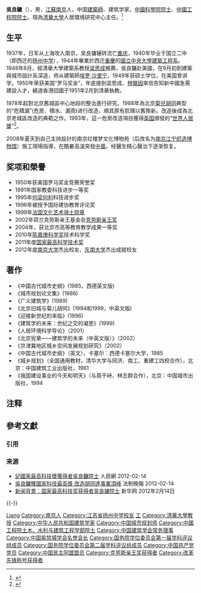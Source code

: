 {{blpsources|time=2014-09-24T10:55:03+00:00}}

{{Infobox_Person
|name = 吳良鏞
|image = Wu Liangyong at the age of 24.jpg
|caption=
|box_width = 220px
|occupation= 學者
|period = 
|birth_name=
|other_names = 
|Sex =男
|birth_date={{Birth date and age|1922|5|7}}
|birth_place={{ROC-1912|江蘇省}}[[江宁县|江宁县]]
|death_date= 
|death_place=
| nationality ={{PRC}}
| residence =
| party = {{CPC}}
| religion =
| spouse = 
| relatives =
|education= 国立二中<br>[[國立中央大學_(南京)|國立中央大學]]建築系<br>{{Link-en|匡溪藝術學院|Cranbrook Academy of Art}}建築硕士
| past = 清華副系主任、系主任<br>清大建筑与城市研究所所长<br>清大人居环境研究中心主任<br>中国科学院院士<br>中国工程院院士
| work =《人居环境科学导论》<br>《城市规划论文集》等
| award = [[国家最高科学技术奖|国家最高科学技术奖]]<br>世界人居獎<br>法国文化艺术骑士勋章
}}

'''吳良鏞'''（{{bd|1922年|5月7日|}}），男，[[江蘇|江蘇]][[南京|南京]]人，中国[[建築師|建築師]]、建筑学家，[[中國科學院院士|中國科學院院士]]、[[中國工程院院士|中國工程院院士]]。現為[[清華大學|清華大學]]人居環境研究中心主任。<ref>{{Cite web|title=著名建筑学家吴良镛|url=http://www.chinaculture.org/gb/cn_zggk/2004-06/28/content_54723.htm|accessdate=|work=|archiveurl=https://web.archive.org/web/20120216223831/http://www.chinaculture.org/gb/cn_zggk/2004-06/28/content_54723.htm|archivedate=2012-02-16|dead-url=yes}}</ref>

== 生平 ==
1937年，日军从上海攻入南京，吴良镛辗转流亡[[重庆|重庆]]，1940年毕业于国立二中（即西迁的[[扬州中学|扬州中学]]），1944年畢業於西迁[[重慶|重慶]]的[[國立中央大學_(南京)|國立中央大學]][[东南大学建筑学院|建築工程系]]{{NoteTag|中华民國38年，中华人民共和國成立前夕，國立中央大學被更名為國立南京大學，次年徑稱[[南京大學|南京大學]]。民國51年，[[國立中央大學|國立中央大學]]在臺灣復校。國立中央大學在大陸即為南京大學。[[院系調整|院系調整]]，南京大學建築工程系分出組建[[南京工學院|南京工學院]]（後更名[[東南大學|東南大學]]）。}}。1948年8月，經清華大學建築系教授[[梁思成|梁思成]]推薦，吳良鏞赴美國，在9月初到{{Link-en|匡溪藝術學院|Cranbrook Academy of Art}}建築與城市設計系深造，师从建築師[[埃罗·沙里宁|埃罗·沙里宁]]，1949年获硕士学位，在美国曾讲学。1950年荣获美国“罗马奖金”，年底接到梁思成、[[林徽因|林徽因]]來信告知新中國急需建設人才，繞道香港回國于1951年2月到清華執教。

1978年起對北京舊城區中心地段的整治進行研究。1988年為北京[[菊兒胡同|菊兒胡同]]典型的“危積漏”(危房、積水、漏雨)进行改造，順其原有肌理以舊換新。改造後成為北京老城區改造的典範之作。1993年，這一危房改造項目獲得[[英国|英国]]{{Link-en|建筑和社会住房基金会|Building and Social Housing Foundation}}頒發的“[[世界人居獎|世界人居獎]]”<ref>{{cite web |title = Ju’er Hutong Courtyard Housing Project, Beijing |url = http://www.worldhabitatawards.org/winners-and-finalists/project-details.cfm?lang=00&theProjectID=119 |work = Winners and Finalists |publisher = World Habitat Awards |accessdate = 2014-01-11 |archive-url = https://web.archive.org/web/20140111084945/http://www.worldhabitatawards.org/winners-and-finalists/project-details.cfm?lang=00&theProjectID=119 |archive-date = 2014-01-11 |dead-url = yes }}</ref>。

2008年夏天到自己主持設計的南京红楼梦文化博物苑（后改名为[[南京江宁织造博物馆|南京江宁织造博物馆]]）施工現場指導，在酷暑高溫突發[[中風|中風]]，经醫生精心醫治下逐渐恢复。

== 奖项和榮譽 ==
* 1950年获美国罗马奖金竞赛荣誉奖
* 1991年国家教委科技进步一等奖
* 1995年[[何梁何利基金|何梁何利]]科技进步奖
* 1996年被授予国际建协教育评论奖
* 1999年[[法国文化艺术骑士勋章|法国文化艺术骑士勋章]]
* 2002年荷兰克劳斯亲王基金会[[克劳斯亲王奖|克劳斯亲王奖]]
* 2004年，获北京市高等教育教学成果一等奖
* 2010年[[陈嘉庚科学奖|陈嘉庚科学奖]]技术科学奖
* 2011年度[[国家最高科学技术奖|国家最高科学技术奖]]
* 2012年度[[南京大学|南京大学]]杰出校友、[[东南大学|东南大学]]杰出成就校友

== 著作 ==
*《中国古代城市史纲》(1985，西德英文版)
*《城市规划论文集》(1986)
*《广义建筑学》(1989)
*《北京旧城与菊儿胡同》(1994和1999，中英文版)
*《迎接新世纪的来临》(1996)
*《建筑学的未来：世纪之交的凝思》(1999)
*《人居环境科学导论》（2001）
*《北京宪章——建筑学的未来（中英文版）》（2002）
*《京津冀地区城乡空间发展规划研究》（2002）
*《中国古代城市史纲》（英文），卡塞尔：西德卡塞尔大学，1985
*《城乡规划》（全国通用教材，清华大学与同济、南工、重建工四校合作），北京：中国建筑工业出版社，1961
*《我国建设事业的今天和明天》（与周干峙、林志群合作），北京：中国城市出版社，1994

== 注释 ==
{{NoteFoot}}

== 參考文獻 ==
=== 引用 ===
{{Reflist|30em}}

=== 来源 ===
{{refbegin}}
* [http://news.sina.com.hk/news/9/1/1/2576908/1.html 記國家最高科技獎獲得者吳良鏞院士]{{dead link|date=2017年12月 |bot=InternetArchiveBot |fix-attempted=yes }} 人民網 2012-02-14
* [https://web.archive.org/web/20120218003056/http://news.sina.com.hk/news/9/1/1/2577036/1.html 吳良鏞獲國家科技最高獎 改造胡同達事業頂峰] 法制晚報 2012-02-14
* [http://news.xinhuanet.com/politics/2012-02/14/c_111524040.htm 新闻背景：国家最高科技奖获得者吴良镛院士]{{Wayback|url=http://news.xinhuanet.com/politics/2012-02/14/c_111524040.htm |date=20140929204128 }} 新华网 2012年2月14日
{{refend}}

{{-}}

{{中华人民共和国国家最高科学技术奖获得者}}
{{中国科学院技术科学部院士}}
{{中国工程院土木、水利与建筑工程学部院士}}
{{国务院学位委员会第一届学科评议组/工学}}
{{国务院学位委员会第二届学科评议组/工学}}
{{中华艺文奖}}
{{Navboxes
| title  = 吴良镛在[[中国建筑学会|中国建筑学会]]的职务
| list1  =
{{中国建筑学会第一届理事会}}
}}
{{Navboxes
| title  = 吴良镛在[[中华全国青年联合会|中华全国青年联合会]]的职务
| list1  =
{{中华全国民主青年联合会第二届委员会}}
}}

{{Authority control}}

{{DEFAULTSORT:Wu吴}}
[[Category:吳姓|Liang]]
[[Category:南京人|Category:南京人]]
[[Category:江苏省扬州中学校友|Category:江苏省扬州中学校友]]
[[Category:國立中央大學大陸時期校友|工]]
[[Category:清華大學教授|Category:清華大學教授]]
[[Category:中华人民共和国建筑学家|Category:中华人民共和国建筑学家]]
[[Category:中国城市规划师|Category:中国城市规划师]]
[[Category:中國工程院土木、水利与建筑工程学部院士|Category:中國工程院土木、水利与建筑工程学部院士]]
[[Category:中国建筑学会常务理事|Category:中国建筑学会常务理事]]
[[Category:中国紫禁城学会名誉会长|Category:中国紫禁城学会名誉会长]]
[[Category:国务院学位委员会第一届学科评议组成员|Category:国务院学位委员会第一届学科评议组成员]]
[[Category:国务院学位委员会第二届学科评议组成员|Category:国务院学位委员会第二届学科评议组成员]]
[[Category:中国共产党党员|Category:中国共产党党员]]
[[Category:中国民主同盟盟员|Category:中国民主同盟盟员]]
[[Category:克劳斯亲王奖获得者|Category:克劳斯亲王奖获得者]]
[[Category:改革先锋称号获得者|Category:改革先锋称号获得者]]